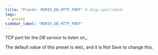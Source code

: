 ```yaml
---
title: "Preset: MORIO_DB_HTTP_PORT" # skip-spellcheck
tags:
 - preset
sidebar_label: "MORIO_DB_HTTP_PORT"
---
```


TCP port for the _DB service_ to listen on_.

<Note>

The default value of this preset is `4001`, and it is <Label style="danger">Not Save</Label> to change this.

</Note>

